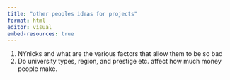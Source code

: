 ```yaml
---
title: "other peoples ideas for projects"
format: html
editor: visual
embed-resources: true
---
```


1.  NYnicks and what are the various factors that allow them to be so bad
2.  Do university types, region, and prestige etc. affect how much money people make.
